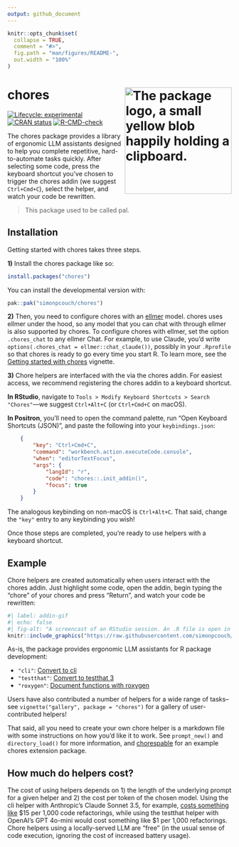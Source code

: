 ```yaml
---
output: github_document
---
```


<!-- README.md is generated from README.Rmd. Please edit that file -->

```r
knitr::opts_chunk$set(
  collapse = TRUE,
  comment = "#>",
  fig.path = "man/figures/README-",
  out.width = "100%"
)
```

# chores <img src="man/figures/logo.png" align="right" height="240" alt="The package logo, a small yellow blob happily holding a clipboard." />

<!-- badges: start -->
[![Lifecycle: experimental](https://img.shields.io/badge/lifecycle-experimental-orange.svg)](https://lifecycle.r-lib.org/articles/stages.html#experimental)
[![CRAN status](https://www.r-pkg.org/badges/version/chores)](https://CRAN.R-project.org/package=chores)
[![R-CMD-check](https://github.com/simonpcouch/chores/actions/workflows/R-CMD-check.yaml/badge.svg)](https://github.com/simonpcouch/chores/actions/workflows/R-CMD-check.yaml)
<!-- badges: end -->

The chores package provides a library of ergonomic LLM assistants designed to help you complete repetitive, hard-to-automate tasks quickly. After selecting some code, press the keyboard shortcut you've chosen to trigger the chores addin (we suggest `Ctrl+Cmd+C`), select the helper, and watch your code be rewritten.

> This package used to be called pal.

## Installation

Getting started with chores takes three steps.

**1)** Install the chores package like so:

``` r
install.packages("chores")
```

You can install the developmental version with:

``` r
pak::pak("simonpcouch/chores")
```

**2)** Then, you need to configure chores with an [ellmer](https://ellmer.tidyverse.org/) model. chores uses ellmer under the hood, so any model that you can chat with through ellmer is also supported by chores. To configure chores with ellmer, set the option `.chores_chat` to any ellmer Chat. For example, to use Claude, you'd write `options(.chores_chat = ellmer::chat_claude())`, possibly in your `.Rprofile` so that chores is ready to go every time you start R. To learn more, see the [Getting started with chores](https://simonpcouch.github.io/chores/articles/chores.html) vignette.

**3)** Chore helpers are interfaced with the via the chores addin. For easiest access, we recommend registering the chores addin to a keyboard shortcut.

**In RStudio**, navigate to `Tools > Modify Keyboard Shortcuts > Search "Chores"`---we suggest `Ctrl+Alt+C` (or `Ctrl+Cmd+C` on macOS).

**In Positron**, you'll need to open the command palette, run "Open Keyboard Shortcuts (JSON)", and paste the following into your `keybindings.json`:

```json
    {
        "key": "Ctrl+Cmd+C",
        "command": "workbench.action.executeCode.console",
        "when": "editorTextFocus",
        "args": {
            "langId": "r",
            "code": "chores::.init_addin()",
            "focus": true
        }
    }
```

The analogous keybinding on non-macOS is `Ctrl+Alt+C`. That said, change the `"key"` entry to any keybinding you wish!

Once those steps are completed, you're ready to use helpers with a keyboard shortcut.

## Example

Chore helpers are created automatically when users interact with the chores addin. Just highlight some code, open the addin, begin typing the "chore" of your chores and press "Return", and watch your code be rewritten:

```r
#| label: addin-gif
#| echo: false
#| fig-alt: "A screencast of an RStudio session. An .R file is open in the editor with a function definition. The user selects various subsets of the function and, after selecting from a dropdown menu, the helper assistant converts erroring code and drafts function documentation."
knitr::include_graphics("https://raw.githubusercontent.com/simonpcouch/chores/refs/heads/main/inst/figs/addin.gif")
```

As-is, the package provides ergonomic LLM assistants for R package development:

* `"cli"`: [Convert to cli](https://simonpcouch.github.io/chores/reference/cli_helper.html)
* `"testthat"`: [Convert to testthat 3](https://simonpcouch.github.io/chores/reference/testthat_helper.html)
* `"roxygen"`: [Document functions with roxygen](https://simonpcouch.github.io/chores/reference/roxygen_helper.html)

Users have also contributed a number of helpers for a wide range of tasks--see `vignette("gallery", package = "chores")` for a gallery of user-contributed helpers!

That said, all you need to create your own chore helper is a markdown file with some instructions on how you'd like it to work. See `prompt_new()` and `directory_load()` for more information, and [chorespable](https://github.com/simonpcouch/chorespable) for an example chores extension package.

## How much do helpers cost?

The cost of using helpers depends on 1) the length of the underlying prompt for a given helper and 2) the cost per token of the chosen model. Using the cli helper with Anthropic's Claude Sonnet 3.5, for example, [costs something like](https://simonpcouch.github.io/chores/reference/cli_helper.html#cost) \$15 per 1,000 code refactorings, while using the testthat helper with OpenAI's GPT 4o-mini would cost something like \$1 per 1,000 refactorings. Chore helpers using a locally-served LLM are "free" (in the usual sense of code execution, ignoring the cost of increased battery usage).

